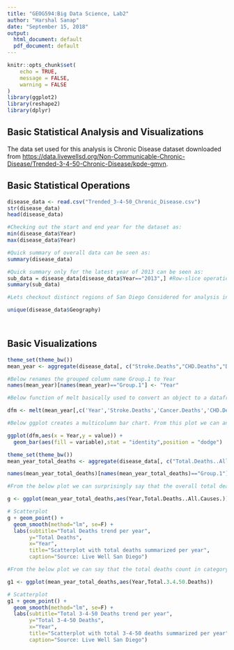 ---
title: "GEOG594:Big Data Science, Lab2"
author: "Harshal Sanap"
date: "September 15, 2018"
output:
  html_document: default
  pdf_document: default
---

```{r setup, include=FALSE}
knitr::opts_chunk$set(
	echo = TRUE,
	message = FALSE,
	warning = FALSE
)
library(ggplot2)
library(reshape2)
library(dplyr)

```

## Basic Statistical Analysis and Visualizations

The data set used for this analysis is Chronic Disease dataset downloaded from <https://data.livewellsd.org/Non-Communicable-Chronic-Disease/Trended-3-4-50-Chronic-Disease/kpde-gmvn>.

## Basic Statistical Operations


```{r Read_data, message=FALSE, warning=FALSE}
disease_data <- read.csv("Trended_3-4-50_Chronic_Disease.csv")
str(disease_data)
head(disease_data)

#Checking out the start and end year for the dataset as:
min(disease_data$Year)
max(disease_data$Year)
```

```{r Stats, message=FALSE, warning=FALSE}
#Quick summary of overall data can be seen as:
summary(disease_data)

#Quick summary only for the latest year of 2013 can be seen as:
sub_data = disease_data[disease_data$Year=="2013",] #Row-slice operation
summary(sub_data)

#Lets checkout distinct regions of San Diego Considered for analysis in this dataset.

unique(disease_data$Geography)




```

## Basic Visualizations

```{r Visualization,message=FALSE, warning=FALSE}
theme_set(theme_bw())
mean_year <- aggregate(disease_data[, c("Stroke.Deaths","CHD.Deaths","Diabetes.Deaths","COPD.Deaths","Asthma.Deaths","Cancer.Deaths","Total.3.4.50.Deaths")],by=list(disease_data$Year), FUN=mean, na.rm=TRUE)

#Below renames the grouped column name Group.1 to Year
names(mean_year)[names(mean_year)=="Group.1"] <- "Year"

#Below function of melt basically used to convert an object to a datafram, I have used it here to consider only 4 variables and id.vars =1 defines the vector of ID variable. e.g in my case it will have first column as Year(id.vars =1) and second column as rest of the variables and third column would be its values

dfm <- melt(mean_year[,c('Year','Stroke.Deaths','Cancer.Deaths','CHD.Deaths')],id.vars = 1) 

#Below ggplot creates a multicolumn bar chart. From this plot we can analyze the trend that Stroke and CHD deaths have decreased from 2000 to 2013 while Cancer deaths have increased

ggplot(dfm,aes(x = Year,y = value)) + 
  geom_bar(aes(fill = variable),stat = "identity",position = "dodge")

```

```{r Visual2}
theme_set(theme_bw())
mean_year_total_deaths <- aggregate(disease_data[, c("Total.Deaths..All.Causes.","Total.3.4.50.Deaths")],by=list(disease_data$Year), FUN=mean, na.rm=TRUE)

names(mean_year_total_deaths)[names(mean_year_total_deaths)=="Group.1"] <- "Year"

#From the below plot we can surprisingly say that the overall total deaths have increased from 2000 till 2013.

g <- ggplot(mean_year_total_deaths,aes(Year,Total.Deaths..All.Causes.))

# Scatterplot
g + geom_point() + 
  geom_smooth(method="lm", se=F) +
  labs(subtitle="Total Deaths trend per year", 
       y="Total Deaths", 
       x="Year", 
       title="Scatterplot with total deaths summarized per year", 
       caption="Source: Live Well San Diego")

#From the below plot we can say that the total deaths count in category of 3-4-50 has decreased from year 2000 till 2013.

g1 <- ggplot(mean_year_total_deaths,aes(Year,Total.3.4.50.Deaths))

# Scatterplot
g1 + geom_point() + 
  geom_smooth(method="lm", se=F) +
  labs(subtitle="Total 3-4-50 Deaths trend per year", 
       y="Total 3-4-50 Deaths", 
       x="Year", 
       title="Scatterplot with total 3-4-50 deaths summarized per year", 
       caption="Source: Live Well San Diego")

```

